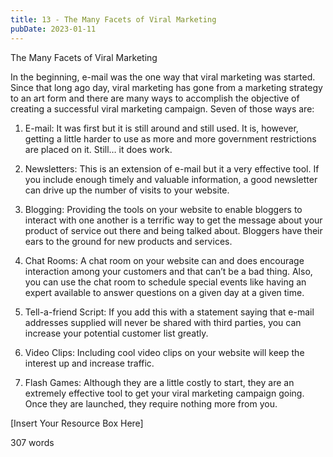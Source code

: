 ```yaml
---
title: 13 - The Many Facets of Viral Marketing
pubDate: 2023-01-11
---
```


The Many Facets of Viral Marketing


In the beginning, e-mail was the one way that viral marketing was started. Since that long ago day, viral marketing has gone from a marketing strategy to an art form and there are many ways to accomplish the objective of creating a successful viral marketing campaign. Seven of those ways are:

1.	E-mail: It was first but it is still around and still used. It is, however, getting a little harder to use as more and more government restrictions are placed on it. Still… it does work.

2.	Newsletters: This is an extension of e-mail but it a very effective tool. If you include enough timely and valuable information, a good newsletter can drive up the number of visits to your website.

3.	Blogging: Providing the tools on your website to enable bloggers to interact with one another is a terrific way to get the message about your product of service out there and being talked about. Bloggers have their ears to the ground for new products and services. 

4.	Chat Rooms: A chat room on your website can and does encourage interaction among your customers and that can’t be a bad thing. Also, you can use the chat room to schedule special events like having an expert available to answer questions on a given day at a given time.

5.	Tell-a-friend Script: If you add this with a statement saying that e-mail addresses supplied will never be shared with third parties, you can increase your potential customer list greatly.

6.	Video Clips: Including cool video clips on your website will keep the interest up and increase traffic.

7.	Flash Games: Although they are a little costly to start, they are an extremely effective tool to get your viral marketing campaign going. Once they are launched, they require nothing more from you. 

[Insert Your Resource Box Here]

307 words
